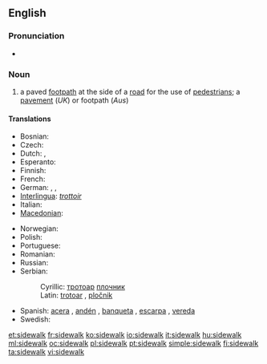 ==English==
{{wikipedia}}

===Pronunciation===
* {{audio|en-us-sidewalk.ogg|Audio (US)}}

===Noun===
{{en-noun}}

# {{US}} a paved [[footpath]] at the side of a [[road]] for the use of [[pedestrian]]s; a [[pavement]] (''UK'') or footpath (''Aus'')

====Translations====
{{trans-top|paved footpath}}
* Bosnian: {{t-|bs|trotoar|m}}
* Czech: {{t-|cs|chodník|m}}
* Dutch: {{t+|nl|stoep|f|m}}, {{t+|nl|trottoir|n}}
* Esperanto: {{t-|eo|trotuaro|xs=Esperanto}}
* Finnish: {{t+|fi|jalkakäytävä}}
* French: {{t+|fr|trottoir|m}}
* German: {{t+|de|Bürgersteig|m}}, {{t+|de|Gehweg|m}}, {{t+|de|Gehsteig|m}}
* [[Interlingua]]: ''[[trottoir]]''
* Italian: {{t|it|marciapiede|m}}
* [[Macedonian]]: {{t-|mk|тротоар|m|tr=trotoár|sc=Cyrl|xs=Macedonian}}
{{trans-mid}}
* Norwegian: {{t|no|fortau|n}}
* Polish: {{t+|pl|chodnik|m}}
* Portuguese: {{t+|pt|calçada|f}}
* Romanian: {{t|ro|trotuar|n}}
* Russian: {{t|ru|тротуар|m|tr=trotuár|sc=Cyrl}}
* Serbian:
*: Cyrillic: [[тротоар]] {{m}} [[плочник]] {{m}}
*: Latin: [[trotoar#Serbian|trotoar]] {{m}}, [[pločnik]] {{m}}
* Spanish: [[acera]] {{f}}, [[andén]] {{m}} {{italbrac|Colombia}}, [[banqueta]] {{f}} {{italbrac|Guatemala|Mexico}}, [[escarpa]] {{f}} {{italbrac|Southeastern Mexico}}, [[vereda]] {{f}} {{italbrac|Argentina|Chile|Paraguay|Uruguay}}
* Swedish: {{t+|sv|trottoar}}
{{trans-bottom}}

[[et:sidewalk]]
[[fr:sidewalk]]
[[ko:sidewalk]]
[[io:sidewalk]]
[[it:sidewalk]]
[[hu:sidewalk]]
[[ml:sidewalk]]
[[oc:sidewalk]]
[[pl:sidewalk]]
[[pt:sidewalk]]
[[simple:sidewalk]]
[[fi:sidewalk]]
[[ta:sidewalk]]
[[vi:sidewalk]]